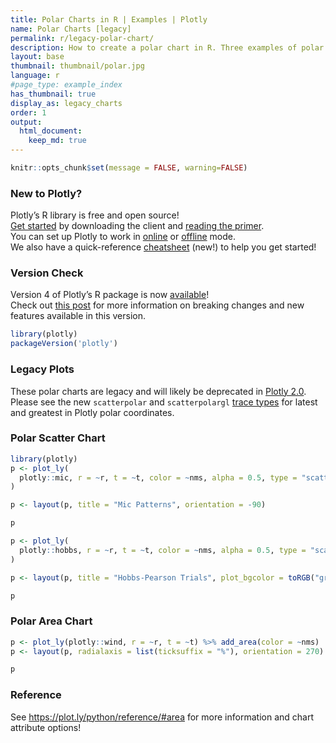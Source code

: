 ```yaml
---
title: Polar Charts in R | Examples | Plotly
name: Polar Charts [legacy]
permalink: r/legacy-polar-chart/
description: How to create a polar chart in R. Three examples of polar line, polar scatter, and polar area chart.
layout: base
thumbnail: thumbnail/polar.jpg
language: r
#page_type: example_index
has_thumbnail: true
display_as: legacy_charts
order: 1
output:
  html_document:
    keep_md: true
---
```


```r
knitr::opts_chunk$set(message = FALSE, warning=FALSE)
```

### New to Plotly?

Plotly's R library is free and open source!<br>
[Get started](https://plot.ly/r/getting-started/) by downloading the client and [reading the primer](https://plot.ly/r/getting-started/).<br>
You can set up Plotly to work in [online](https://plot.ly/r/getting-started/#hosting-graphs-in-your-online-plotly-account) or [offline](https://plot.ly/r/offline/) mode.<br>
We also have a quick-reference [cheatsheet](https://images.plot.ly/plotly-documentation/images/r_cheat_sheet.pdf) (new!) to help you get started!

### Version Check

Version 4 of Plotly's R package is now [available](https://plot.ly/r/getting-started/#installation)!<br>
Check out [this post](http://moderndata.plot.ly/upgrading-to-plotly-4-0-and-above/) for more information on breaking changes and new features available in this version.
```r
library(plotly)
packageVersion('plotly')
```


### Legacy Plots

These polar charts are legacy and will likely be deprecated in [Plotly 2.0](https://github.com/plotly/plotly.js/issues/420). Please see the new `scatterpolar` and `scatterpolargl` [trace types](https://plot.ly/r/polar-chart/) for latest and greatest in Plotly polar coordinates.

### Polar Scatter Chart

```r
library(plotly)
p <- plot_ly(
  plotly::mic, r = ~r, t = ~t, color = ~nms, alpha = 0.5, type = "scatter"
)

p <- layout(p, title = "Mic Patterns", orientation = -90)

p
```

```r
p <- plot_ly(
  plotly::hobbs, r = ~r, t = ~t, color = ~nms, alpha = 0.5, type = "scatter"
)

p <- layout(p, title = "Hobbs-Pearson Trials", plot_bgcolor = toRGB("grey90"))

p
```

### Polar Area Chart

```r
p <- plot_ly(plotly::wind, r = ~r, t = ~t) %>% add_area(color = ~nms)
p <- layout(p, radialaxis = list(ticksuffix = "%"), orientation = 270)

p
```

### Reference
See [https://plot.ly/python/reference/#area](https://plot.ly/python/reference/#area) for more information and chart attribute options!

